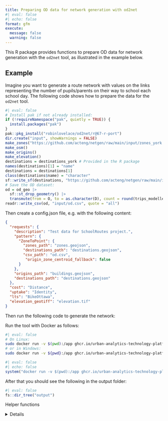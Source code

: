 ```yaml
---
title: Preparing OD data for network generation with od2net
#| eval: false
#| echo: false
format: gfm
execute: 
  message: false
  warning: false
---
```


This R package provides functions to prepare OD data for network generation with the `od2net` tool, as illustrated in the example below.

## Example

Imagine you want to generate a route network with values on the links representing the number of pupils/parents on their way to school each school day. The following code shows how to prepare the data for the `od2net` tool.


```r
#| eval: false
# Install pak if not already installed:
if (!requireNamespace("pak", quietly = TRUE)) {
  install.packages("pak")
}
pak::pkg_install("robinlovelace/od2net/r@67-r-port")
dir.create("input", showWarnings = FALSE)
make_zones("https://github.com/acteng/netgen/raw/main/input/zones_york.geojson")
make_osm()
make_origins()
make_elevation()
destinations = destinations_york # Provided in the R package
names(destinations)[1] = "name"
destinations = destinations[1]
class(destinations$name) = "character"
sf::write_sf(destinations, "https://github.com/acteng/netgen/raw/main/input/destinations.geojson", delete_dsn = TRUE)
# Save the OD dataset:
od = od_geo |>
  sf::st_drop_geometry() |>
  transmute(from = O, to = as.character(D), count = round(trips_modelled))
readr::write_csv(od, "input/od.csv", quote = "all")
```

Then create a config.json file, e.g. with the following content:

```json
{
  "requests": {
    "description": "Test data for SchoolRoutes project.",
    "pattern": {
      "ZoneToPoint": {
        "zones_path": "zones.geojson",
        "destinations_path": "destinations.geojson",
        "csv_path": "od.csv",
         "origin_zone_centroid_fallback": false
      }
    },
    "origins_path": "buildings.geojson",
    "destinations_path": "destinations.geojson"
  },
  "cost": "Distance",
  "uptake": "Identity",
  "lts": "BikeOttawa",
  "elevation_geotiff": "elevation.tif"
}
```

Then run the following code to generate the network:

Run the tool with Docker as follows:


```bash
#| eval: false
# On Linux:
sudo docker run -v $(pwd):/app ghcr.io/urban-analytics-technology-platform/od2net:main /app/config.json
# or in Windows:
sudo docker run -v ${pwd}:/app ghcr.io/urban-analytics-technology-platform/od2net:main /app/config.json
```

```r
#| eval: false
#| echo: false
system("docker run -v $(pwd):/app ghcr.io/urban-analytics-technology-platform/od2net:main /app/config.json")
```

After that you should see the following in the output folder:

```r
#| eval: false
fs::dir_tree("output")
```

Helper functions

<details>

The following functions could be useful when you're preparing the data, and show the kind of data preparation that is required.

<!-- TODO: consider adding these functions to the package at some stage? -->

```r
# Aim: generate input data for od2net with R

#' Generate a 'zones.geojson' file
#' 
#' This function requires a zones file, e.g.
#' "https://raw.githubusercontent.com/nptscot/npt/main/data-raw/zones_edinburgh.geojson"
#' or a file on your computer.
#' It will generate a file in the input/ folder
#' 
#' @param file Location or URL of zones file
make_zones = function(file) {
  zones = sf::read_sf(file)[1]
  names(zones)[1] = "name"
  sf::write_sf(zones, "input/zones.geojson", delete_dsn = TRUE)
}

make_od = function() {
  od = readr::read_csv("https://raw.githubusercontent.com/nptscot/npt/main/data-raw/od_subset.csv")
  od = od |>
    dplyr::transmute(from = geo_code1, to = geo_code2, count = bicycle)
  readr::write_csv(od, "input/od.csv")
}
```

